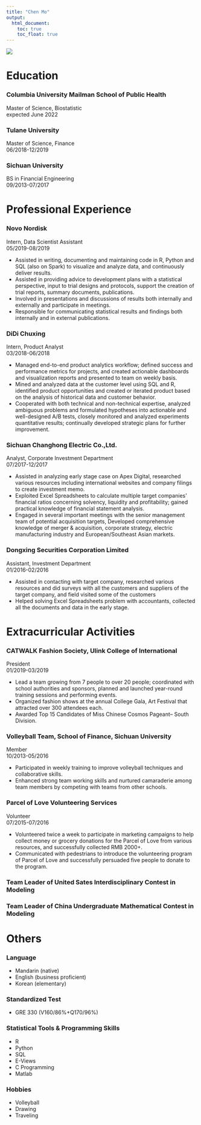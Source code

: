 ```yaml
---
title: "Chen Mo"
output: 
  html_document:
    toc: true
    toc_float: true
---
```

![](images/Chen.jpeg)  

# Education 

### **Columbia University Mailman School of Public Health**   
Master of Science, Biostatistic   
expected June 2022   

### **Tulane University**    
Master of Science, Finance   
06/2018-12/2019  

### **Sichuan University**  
BS in Financial Engineering  
09/2013-07/2017  

# Professional Experience   

### **Novo Nordisk**  
Intern, Data Scientist Assistant  
05/2019-08/2019  

* Assisted in writing, documenting and maintaining code in R, Python and SQL (also on Spark) to visualize and analyze data, and continuously deliver results.  
* Assisted in providing advice to development plans with a statistical perspective, input to trial designs and protocols, support the creation of trial reports, summary documents, publications.  
* Involved in presentations and discussions of results both internally and externally and participate in meetings.  
* Responsible for communicating statistical results and findings both internally and in external publications.  

### **DiDi Chuxing**  
Intern, Product Analyst  
03/2018-06/2018  

* Managed end-to-end product analytics workflow; defined success and performance metrics for projects, and created actionable dashboards and visualization reports and presented to team on weekly basis.    
* Mined and analyzed data at the customer level using SQL and R, identified product opportunities and created or iterated product based on the analysis of historical data and customer behavior.   
* Cooperated with both technical and non-technical expertise, analyzed ambiguous problems and formulated hypotheses into actionable and well-designed A/B tests, closely monitored and analyzed experiments quantitative results; continually developed strategic plans for further improvement. 

### **Sichuan Changhong Electric Co.,Ltd.**  
Analyst, Corporate Investment Department  
07/2017-12/2017  

* Assisted in analyzing early stage case on Apex Digital, researched various resources including international websites and company filings to create investment memo.  
* Exploited Excel Spreadsheets to calculate multiple target companies’ financial ratios concerning solvency, liquidity and profitability; gained practical knowledge of financial statement analysis.   
* Engaged in several important meetings with the senior management team of potential acquisition targets, Developed comprehensive knowledge of merger & acquisition, corporate strategy, electric manufacturing industry and European/Southeast Asian markets.  


### **Dongxing Securities Corporation Limited**  
Assistant, Investment Department  
01/2016-02/2016  

* Assisted in contacting with target company, researched various resources and did surveys with all the customers and suppliers of the target company, and field visited some of the customers  
* Helped solving Excel Spreadsheets problem with accountants, collected all the documents and data in the early stage.  

# Extracurricular Activities   

### **CATWALK Fashion Society, Ulink College of International**  
President  
01/2019-03/2019  

* Lead a team growing from 7 people to over 20 people; coordinated with school authorities and sponsors, planned and launched year-round training sessions and performing events. 
* Organized fashion shows at the annual College Gala, Art Festival that attracted over 300 attendees each.
* Awarded Top 15 Candidates of Miss Chinese Cosmos Pageant– South Division.  

### **Volleyball Team, School of Finance, Sichuan University**  
Member  
10/2013-05/2016  

* Participated in weekly training to improve volleyball techniques and collaborative skills.  
* Enhanced strong team working skills and nurtured camaraderie among team members by competing with teams from other schools.  

### **Parcel of Love Volunteering Services**  
Volunteer  
07/2015-07/2016  

* Volunteered twice a week to participate in marketing campaigns to help collect money or grocery donations for the Parcel of Love from various resources, and successfully collected RMB 2000+.  
* Communicated with pedestrians to introduce the volunteering program of Parcel of Love and successfully persuaded five people to donate to the program.  


### **Team Leader of United Sates Interdisciplinary Contest in Modeling**  
### **Team Leader of China Undergraduate Mathematical Contest in Modeling**  

# Others  

### **Language**  

* Mandarin (native)   
* English (business proficient)  
* Korean (elementary)  

### **Standardized Test**  

* GRE 330 (V160/86%+Q170/96%)   

### **Statistical Tools & Programming Skills**  

* R  
* Python  
* SQL  
* E-Views  
* C Programming  
* Matlab   

### **Hobbies**  

* Volleyball  
* Drawing  
* Traveling  


